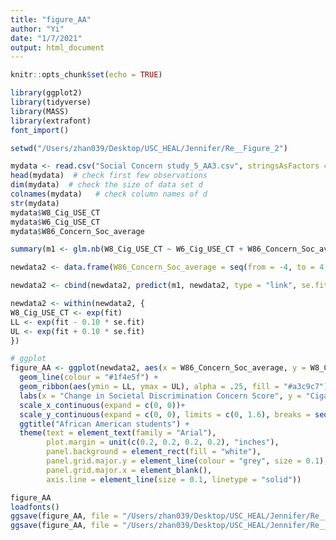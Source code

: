 ```yaml
---
title: "figure_AA"
author: "Yi"
date: "1/7/2021"
output: html_document
---
```


```r
knitr::opts_chunk$set(echo = TRUE)
```

```r
library(ggplot2)
library(tidyverse)
library(MASS)
library(extrafont)
font_import()
```

```r
setwd("/Users/zhan039/Desktop/USC_HEAL/Jennifer/Re__Figure_2")
```

```r
mydata <- read.csv("Social Concern study_5_AA3.csv", stringsAsFactors = FALSE)
head(mydata)  # check first few observations
dim(mydata)  # check the size of data set d
colnames(mydata)   # check column names of d
str(mydata)
mydata$W8_Cig_USE_CT
mydata$W6_Cig_USE_CT
mydata$W86_Concern_Soc_average
```

```r
summary(m1 <- glm.nb(W8_Cig_USE_CT ~ W6_Cig_USE_CT + W86_Concern_Soc_average, data = mydata))
```

```r
newdata2 <- data.frame(W86_Concern_Soc_average = seq(from = -4, to = 4, length.out = 100), W6_Cig_USE_CT = mean(mydata$W6_Cig_USE_CT, na.rm=T))

newdata2 <- cbind(newdata2, predict(m1, newdata2, type = "link", se.fit=TRUE))

newdata2 <- within(newdata2, {
W8_Cig_USE_CT <- exp(fit)
LL <- exp(fit - 0.10 * se.fit)
UL <- exp(fit + 0.10 * se.fit)
})
```

```r
# ggplot
figure_AA <- ggplot(newdata2, aes(x = W86_Concern_Soc_average, y = W8_Cig_USE_CT)) +
  geom_line(colour = "#1f4e5f") +
  geom_ribbon(aes(ymin = LL, ymax = UL), alpha = .25, fill = "#a3c9c7") +
  labs(x = "Change in Societal Discrimination Concern Score", y = "Cigarette Use at Follow-up, d") +
  scale_x_continuous(expand = c(0, 0))+
  scale_y_continuous(expand = c(0, 0), limits = c(0, 1.6), breaks = seq(0, 1.6, by = 0.4)) +
  ggtitle("African American students") +
  theme(text = element_text(family = "Arial"),
        plot.margin = unit(c(0.2, 0.2, 0.2, 0.2), "inches"),
        panel.background = element_rect(fill = "white"),
        panel.grid.major.y = element_line(colour = "grey", size = 0.1),
        panel.grid.major.x = element_blank(),
        axis.line = element_line(size = 0.1, linetype = "solid"))

figure_AA
loadfonts()
ggsave(figure_AA, file = "/Users/zhan039/Desktop/USC_HEAL/Jennifer/Re__Figure_2/YZ/figure_AA.pdf")
ggsave(figure_AA, file = "/Users/zhan039/Desktop/USC_HEAL/Jennifer/Re__Figure_2/YZ/figure_AA.png")

```

